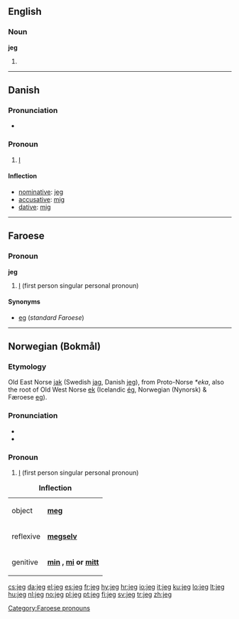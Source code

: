{{also|jég}}
==English==

===Noun===
'''jeg'''

# {{context|machinery}} {{alternative spelling of|jig}}

----

==Danish==

===Pronunciation===
* {{IPA|/jaj/|[jɑj]|lang=da}}

===Pronoun===
{{infl|da|pronoun}}

# {{personal}} [[I#English|I]]

====Inflection====
* [[nominative]]: [[jeg#Danish|jeg]]
* [[accusative]]: [[mig#Danish|mig]]
* [[dative]]: [[mig#Danish|mig]]

----

==Faroese==

===Pronoun===
'''jeg'''

# {{Suðuroy}} [[I]] (first person singular personal pronoun)

====Synonyms====
* [[eg]] (''standard Faroese'')

[[Category:Faroese pronouns]]

----

==Norwegian (Bokmål)==

===Etymology===
Old East Norse [[jak]] (Swedish [[jag#Swedish|jag]], Danish [[jeg#Danish|jeg]]), from Proto-Norse ''*eka'', also the root of Old West Norse [[ek]] (Icelandic [[ég#Icelandic|ég]], Norwegian (Nynorsk) & Færoese [[eg]]).

===Pronunciation===
* {{IPA|/jæɪ̯/|lang=no}}
* {{audio|No-jeg.ogg|Audio}}

===Pronoun===
{{infl|no|pronoun}}

# [[I]] (first person singular personal pronoun)

{| class="prettytable"
|+ '''Inflection'''
|-
| object || '''[[meg]]'''
|-
| reflexive || '''[[megselv]]'''
|-
| genitive || '''[[min]] {{m}}, [[mi]] {{f}} or [[mitt]] {{n}}'''
|}

[[cs:jeg]]
[[da:jeg]]
[[el:jeg]]
[[es:jeg]]
[[fr:jeg]]
[[hy:jeg]]
[[hr:jeg]]
[[io:jeg]]
[[it:jeg]]
[[ku:jeg]]
[[lo:jeg]]
[[lt:jeg]]
[[hu:jeg]]
[[nl:jeg]]
[[no:jeg]]
[[pl:jeg]]
[[pt:jeg]]
[[fi:jeg]]
[[sv:jeg]]
[[tr:jeg]]
[[zh:jeg]]